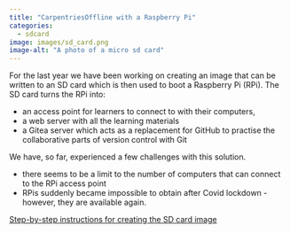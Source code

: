 ```yaml
---
title: "CarpentriesOffline with a Raspberry Pi"
categories:
  - sdcard
image: images/sd_card.png
image-alt: "A photo of a micro sd card"
---
```


For the last year we have been working on creating an image that can be written to an SD card which is then used to boot a Raspberry Pi (RPi). The SD card turns the RPi into:

- an access point for learners to connect to with their computers,
- a web server with all the learning materials
- a Gitea server which acts as a replacement for GitHub to practise the collaborative parts of version control with Git

We have, so far, experienced a few challenges with this solution.

- there seems to be a limit to the number of computers that can connect to the RPi access point
- RPis suddenly became impossible to obtain after Covid lockdown - however, they are available again.

[Step-by-step instructions for creating the SD card image](/documentation/rpiimage_step_by_step.qmd)
